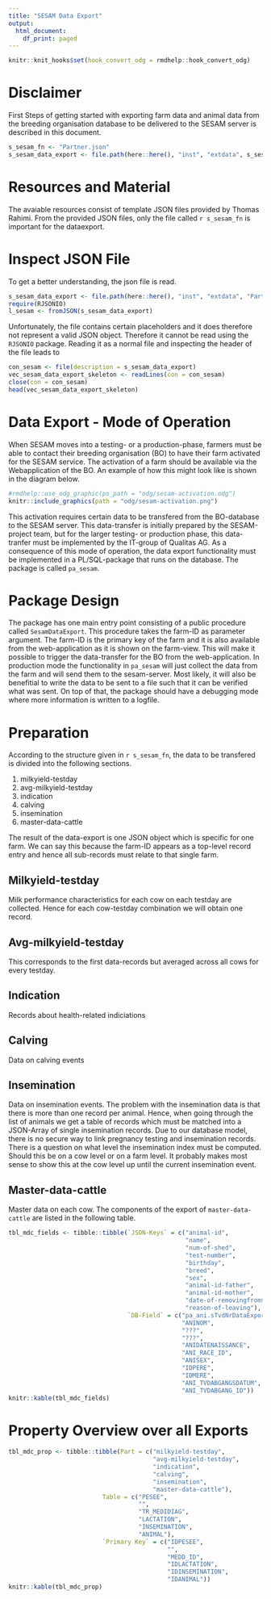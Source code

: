 ```yaml
---
title: "SESAM Data Export"
output:
  html_document:
    df_print: paged
---
```


```r
knitr::knit_hooks$set(hook_convert_odg = rmdhelp::hook_convert_odg)
```

# Disclaimer
First Steps of getting started with exporting farm data and animal data from the breeding organisation database to be delivered to the SESAM server is described in this document. 


```r
s_sesam_fn <- "Partner.json"
s_sesam_data_export <- file.path(here::here(), "inst", "extdata", s_sesam_fn)
```

# Resources and Material
The avaiable resources consist of template JSON files provided by Thomas Rahimi. From the provided JSON files, only the file called `r s_sesam_fn` is important for the dataexport.


# Inspect JSON File
To get a better understanding, the json file is read. 

```r
s_sesam_data_export <- file.path(here::here(), "inst", "extdata", "Partner.json")
require(RJSONIO)
l_sesam <- fromJSON(s_sesam_data_export)
```

Unfortunately, the file contains certain placeholders and it does therefore not represent a valid JSON object. Therefore it cannot be read using the `RJSONIO` package. Reading it as a normal file and inspecting the header of the file leads to

```r
con_sesam <- file(description = s_sesam_data_export)
vec_sesam_data_export_skeleton <- readLines(con = con_sesam)
close(con = con_sesam)
head(vec_sesam_data_export_skeleton)
```


# Data Export - Mode of Operation
When SESAM moves into a testing- or a production-phase, farmers must be able to contact their breeding organisation (BO) to have their farm activated for the SESAM service. The activation of a farm should be available via the Webapplication of the BO. An example of how this might look like is shown in the diagram below.

```r
#rmdhelp::use_odg_graphic(ps_path = "odg/sesam-activation.odg")
knitr::include_graphics(path = "odg/sesam-activation.png")
```


This activation requires certain data to be transfered from the BO-database to the SESAM server. This data-transfer is initially prepared by the SESAM-project team, but for the larger testing- or production phase, this data-tranfer must be implemented by the IT-group of Qualitas AG. As a consequence of this mode of operation, the data export functionality must be implemented in a PL/SQL-package that runs on the database. The package is called `pa_sesam`. 


# Package Design
The package has one main entry point consisting of a public procedure called `SesamDataExport`. This procedure takes the farm-ID as parameter argument. The farm-ID is the primary key of the farm and it is also available from the web-application as it is shown on the farm-view. This will make it possible to trigger the data-transfer for the BO from the web-application. In production mode the functionality in `pa_sesam` will just collect the data from the farm and will send them to the sesam-server. Most likely, it will also be benefitial to write the data to be sent to a file such that it can be verified what was sent. On top of that, the package should have a debugging mode where more information is written to a logfile.


# Preparation
According to the structure given in `r s_sesam_fn`, the data to be transfered is divided into the following sections.

1. milkyield-testday
2. avg-milkyield-testday
3. indication
4. calving
5. insemination
6. master-data-cattle

The result of the data-export is one JSON object which is specific for one farm. We can say this because the farm-ID appears as a top-level record entry and hence all sub-records must relate to that single farm.

## Milkyield-testday
Milk performance characteristics for each cow on each testday are collected. Hence for each cow-testday combination we will obtain one record. 


## Avg-milkyield-testday
This corresponds to the first data-records but averaged across all cows for every testday.


## Indication
Records about health-related indiciations


## Calving
Data on calving events


## Insemination
Data on insemination events. The problem with the insemination data is that there is more than one record per animal. Hence, when going through the list of animals we get a table of records which must be matched into a JSON-Array of single insemination records. Due to our database model, there is no secure way to link pregnancy testing and insemination records. There is a question on what level the insemination index must be computed. Should this be on a cow level or on a farm level. It probably makes most sense to show this at the cow level up until the current insemination event.


## Master-data-cattle
Master data on each cow. The components of the export of `master-data-cattle` are listed in the following table. 

```r
tbl_mdc_fields <- tibble::tibble(`JSON-Keys` = c("animal-id", 
                                                 "name", 
                                                 "num-of-shed",
                                                 "test-number", 
                                                 "birthday", 
                                                 "breed", 
                                                 "sex", 
                                                 "animal-id-father", 
                                                 "animal-id-mother", 
                                                 "date-of-removingfromstable",
                                                 "reason-of-leaving"),
                                 `DB-Field` = c("pa_ani.sTvdNrDataExport(pnaniid",
                                                "ANINOM",
                                                "???",
                                                "???",
                                                "ANIDATENAISSANCE",
                                                "ANI_RACE_ID",
                                                "ANISEX",
                                                "IDPERE",
                                                "IDMERE",
                                                "ANI_TVDABGANGSDATUM",
                                                "ANI_TVDABGANG_ID"))
knitr::kable(tbl_mdc_fields)
```



# Property Overview over all Exports 
```r
tbl_mdc_prop <- tibble::tibble(Part = c("milkyield-testday",
                                        "avg-milkyield-testday",
                                        "indication",
                                        "calving",
                                        "insemination",
                                        "master-data-cattle"),
                          Table = c("PESEE",
                                    "",
                                    "TR_MEDIDIAG",
                                    "LACTATION",
                                    "INSEMINATION",
                                    "ANIMAL"),
                          `Primary Key` = c("IDPESEE",
                                            "",
                                            "MEDD_ID",
                                            "IDLACTATION",
                                            "IDINSEMINATION",
                                            "IDANIMAL"))
knitr::kable(tbl_mdc_prop)
```






 
